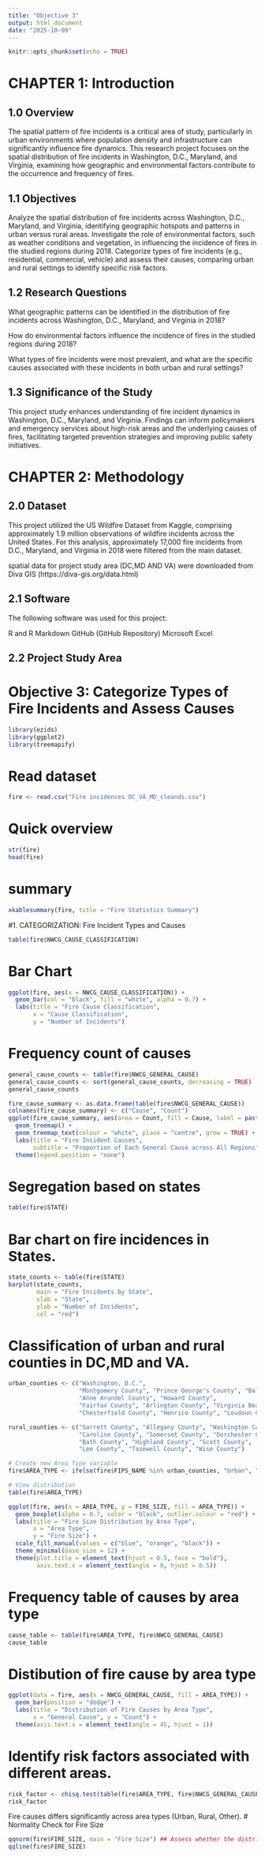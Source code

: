 ```yaml
---
title: "Objective 3"
output: html_document
date: "2025-10-09"
---
```


```r
knitr::opts_chunk$set(echo = TRUE)
```

#  CHAPTER 1: Introduction
## 1.0 Overview

The spatial pattern of fire incidents is a critical area of study, particularly in urban environments where population density and infrastructure can significantly influence fire dynamics. This research project focuses on the spatial distribution of fire incidents in Washington, D.C., Maryland, and Virginia, examining how geographic and environmental factors contribute to the occurrence and frequency of fires.

## 1.1 Objectives

Analyze the spatial distribution of fire incidents across Washington, D.C., Maryland, and Virginia, identifying geographic hotspots and patterns in urban versus rural areas.
Investigate the role of environmental factors, such as weather conditions and vegetation, in influencing the incidence of fires in the studied regions during 2018.
Categorize types of fire incidents (e.g., residential, commercial, vehicle) and assess their causes, comparing urban and rural settings to identify specific risk factors.

## 1.2 Research Questions

What geographic patterns can be identified in the distribution of fire incidents across Washington, D.C., Maryland, and Virginia in 2018?

How do environmental factors influence the incidence of fires in the studied regions during 2018?

What types of fire incidents were most prevalent, and what are the specific causes associated with these incidents in both urban and rural settings?

## 1.3 Significance of the Study
This project study enhances understanding of fire incident dynamics in Washington, D.C., Maryland, and Virginia. Findings can inform policymakers and emergency services about high-risk areas and the underlying causes of fires, facilitating targeted prevention strategies and improving public safety initiatives.

#  CHAPTER 2: Methodology
## 2.0 Dataset 
This project utilized the US Wildfire Dataset from Kaggle, comprising approximately 1.9 million observations of wildfire incidents across the United States. For this analysis, approximately 17,000 fire incidents from D.C., Maryland, and Virginia in 2018 were filtered from the main dataset.

spatial data for project study area (DC,MD AND VA) were downloaded from Diva GIS (https://diva-gis.org/data.html)

## 2.1 Software
The following software was used for this project:

R and R Markdown
GitHub (GitHub Repository)
Microsoft Excel

## 2.2 Project Study Area
# Objective 3: Categorize Types of Fire Incidents and Assess Causes



```r
library(ezids)
library(ggplot2)
library(treemapify)
```


# Read dataset
```r
fire <- read.csv("Fire incidences DC_VA_MD_cleands.csv")
```


# Quick overview
```r
str(fire)
head(fire)
```


# summary 
```r
xkablesummary(fire, title = "Fire Statistics Summary")
```

#1. CATEGORIZATION: Fire Incident Types and Causes

```r
table(fire$NWCG_CAUSE_CLASSIFICATION)
```


# Bar Chart
```r
ggplot(fire, aes(x = NWCG_CAUSE_CLASSIFICATION)) +
  geom_bar(col = "black", fill = "white", alpha = 0.7) +
  labs(title = "Fire Cause Classification",
       x = "Cause Classification",
       y = "Number of Incidents")
```

# Frequency count of causes
```r
general_cause_counts <- table(fire$NWCG_GENERAL_CAUSE)
general_cause_counts <- sort(general_cause_counts, decreasing = TRUE)
general_cause_counts
```

```r
fire_cause_summary <- as.data.frame(table(fire$NWCG_GENERAL_CAUSE))
colnames(fire_cause_summary) <- c("Cause", "Count")
ggplot(fire_cause_summary, aes(area = Count, fill = Cause, label = paste(Cause, "\n", Count))) +
  geom_treemap() +
  geom_treemap_text(colour = "white", place = "centre", grow = TRUE) +
  labs(title = "Fire Incident Causes",
       subtitle = "Proportion of Each General Cause across All Regions") +
  theme(legend.position = "none")
```
# Segregation based on states
```r
table(fire$STATE)
```

# Bar chart on fire incidences in States.
```r
state_counts <- table(fire$STATE)
barplot(state_counts,
        main = "Fire Incidents by State",
        xlab = "State",
        ylab = "Number of Incidents",
        col = "red")
``` 

# Classification of urban and rural counties in DC,MD and VA.
```r
urban_counties <- c("Washington, D.C.",
                    "Montgomery County", "Prince George's County", "Baltimore City",
                    "Anne Arundel County", "Howard County",
                    "Fairfax County", "Arlington County", "Virginia Beach City",
                    "Chesterfield County", "Henrico County", "Loudoun County")

rural_counties <- c("Garrett County", "Allegany County", "Washington County",
                    "Caroline County", "Somerset County", "Dorchester County",
                    "Bath County", "Highland County", "Scott County",
                    "Lee County", "Tazewell County", "Wise County")

# Create new Area Type variable
fire$AREA_TYPE <- ifelse(fire$FIPS_NAME %in% urban_counties, "Urban", "Rural")

# View distribution
table(fire$AREA_TYPE)
```
```r
ggplot(fire, aes(x = AREA_TYPE, y = FIRE_SIZE, fill = AREA_TYPE)) +
  geom_boxplot(alpha = 0.7, color = "black", outlier.colour = "red") +
  labs(title = "Fire Size Distribution by Area Type",
       x = "Area Type",
       y = "Fire Size") +
  scale_fill_manual(values = c("blue", "orange", "black")) +
  theme_minimal(base_size = 12) +
  theme(plot.title = element_text(hjust = 0.5, face = "bold"),
        axis.text.x = element_text(angle = 0, hjust = 0.5))
```
# Frequency table of causes by area type
```r
cause_table <- table(fire$AREA_TYPE, fire$NWCG_GENERAL_CAUSE)
cause_table
```
# Distibution of fire cause by area type
```r
ggplot(data = fire, aes(x = NWCG_GENERAL_CAUSE, fill = AREA_TYPE)) +
  geom_bar(position = "dodge") +
  labs(title = "Distribution of Fire Causes by Area Type",
       x = "General Cause", y = "Count") +
  theme(axis.text.x = element_text(angle = 45, hjust = 1))
```

# Identify risk factors associated with different areas.
```r
risk_factor <- chisq.test(table(fire$AREA_TYPE, fire$NWCG_GENERAL_CAUSE))
risk_factor
```
Fire causes differs significantly across area types (Urban, Rural, Other).
# Normality Check for Fire Size
```r
qqnorm(fire$FIRE_SIZE, main = "Fire Size") ## Assess whether the distribution of fire sizes follows a normal distribution.
qqline(fire$FIRE_SIZE)
```
